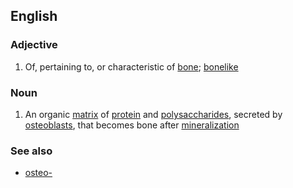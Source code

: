 ==English==

===Adjective===
{{en-adj}}

# Of, pertaining to, or characteristic of [[bone]]; [[bonelike]]

===Noun===
{{wikipedia}}
{{en-noun}}

# An organic [[matrix]] of [[protein]] and [[polysaccharide]]s, secreted by [[osteoblast]]s, that becomes bone after [[mineralization]]

===See also===
* [[osteo-]]